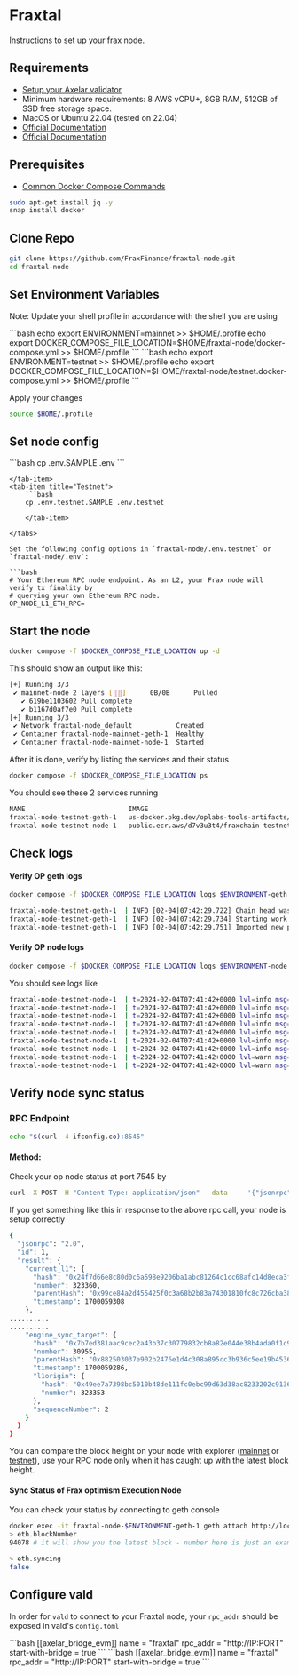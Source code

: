 # Fraxtal

Instructions to set up your frax node.

## Requirements

- [Setup your Axelar validator](/validator/setup/overview/)
- Minimum hardware requirements: 8 AWS vCPU+, 8GB RAM, 512GB of SSD free storage space.
- MacOS or Ubuntu 22.04 (tested on 22.04)
- [Official Documentation](https://github.com/FraxFinance/fraxtal-node)
- [Official Documentation](https://docs.frax.finance)

## Prerequisites

- [Common Docker Compose Commands](/validator/external-chains/optimism/#common-node-operations)

```bash
sudo apt-get install jq -y
snap install docker
```

## Clone Repo

```bash
git clone https://github.com/FraxFinance/fraxtal-node.git
cd fraxtal-node
```

## Set Environment Variables

Note: Update your shell profile in accordance with the shell you are using

<tabs>
  <tab-item title="Mainnet">
    ```bash echo export ENVIRONMENT=mainnet >> $HOME/.profile echo export
    DOCKER_COMPOSE_FILE_LOCATION=$HOME/fraxtal-node/docker-compose.yml >>
    $HOME/.profile 
```
  </tab-item>
  <tab-item title="Testnet">
    ```bash echo export ENVIRONMENT=testnet >> $HOME/.profile echo export
    DOCKER_COMPOSE_FILE_LOCATION=$HOME/fraxtal-node/testnet.docker-compose.yml
    >> $HOME/.profile 
```
  </tab-item>
</tabs>

Apply your changes

```bash
source $HOME/.profile
```

## Set node config

<tabs>
    <tab-item title="Mainnet">
        ```bash
        cp .env.SAMPLE .env
```

    </tab-item>
    <tab-item title="Testnet">
        ```bash
        cp .env.testnet.SAMPLE .env.testnet
```
    </tab-item>

</tabs>

Set the following config options in `fraxtal-node/.env.testnet` or `fraxtal-node/.env`:

```bash
# Your Ethereum RPC node endpoint. As an L2, your Frax node will verify tx finality by
# querying your own Ethereum RPC node.
OP_NODE_L1_ETH_RPC=
```

## Start the node

```bash
docker compose -f $DOCKER_COMPOSE_FILE_LOCATION up -d
```

This should show an output like this:

```bash
[+] Running 3/3
 ✔ mainnet-node 2 layers [⣿⣿]      0B/0B      Pulled                                                                                                         3.0s
   ✔ 619be1103602 Pull complete                                                                                                                              0.4s
   ✔ b1167d0af7e0 Pull complete                                                                                                                              1.7s
[+] Running 3/3
 ✔ Network fraxtal-node_default           Created                                                                                                            0.1s
 ✔ Container fraxtal-node-mainnet-geth-1  Healthy                                                                                                           10.9s
 ✔ Container fraxtal-node-mainnet-node-1  Started                                                                                                           11.2s
```

After it is done, verify by listing the services and their status

```bash
docker compose -f $DOCKER_COMPOSE_FILE_LOCATION ps
```

You should see these 2 services running

```bash
NAME                          IMAGE                                                                                                 COMMAND             SERVICE             CREATED             STATUS                    PORTS
fraxtal-node-testnet-geth-1   us-docker.pkg.dev/oplabs-tools-artifacts/images/op-geth:v1.101305.1                                   "geth-entrypoint"   testnet-geth        24 minutes ago      Up 24 minutes (healthy)   30303/tcp, 30303/udp, 0.0.0.0:8548->8545/tcp, :::8548->8545/tcp, 0.0.0.0:8549->8546/tcp, :::8549->8546/tcp
fraxtal-node-testnet-node-1   public.ecr.aws/d7v3u3t4/fraxchain-testnet-optimism/op-node:a371733ab8b8ca288829e94734fbcdf88907e7c3   "node-entrypoint"   testnet-node        24 minutes ago      Up 24 minutes (healthy)   0.0.0.0:9222->9222/tcp, 0.0.0.0:9222->9222/udp, :::9222->9222/tcp, :::9222->9222/udp, 0.0.0.0:7545->8545/tcp, :::7545->8545/tcp
```

## Check logs

#### Verify OP geth logs

```bash
docker compose -f $DOCKER_COMPOSE_FILE_LOCATION logs $ENVIRONMENT-geth --since 2m -f
```

```bash
fraxtal-node-testnet-geth-1  | INFO [02-04|07:42:29.722] Chain head was updated                   number=39537 hash=26c5c6..e67efa root=14a631..1e99bf elapsed=5.40331ms   age=2mo2w6d
fraxtal-node-testnet-geth-1  | INFO [02-04|07:42:29.734] Starting work on payload                 id=0x95a98a726f1398ee
fraxtal-node-testnet-geth-1  | INFO [02-04|07:42:29.751] Imported new potential chain segment     number=39538 hash=219454..97cd30 blocks=1 txs=1 mgas=0.051 elapsed=16.713ms    mgasps=3.022  age=2mo2w6d  triedirty=0.00B
```

#### Verify OP node logs

```bash
docker compose -f $DOCKER_COMPOSE_FILE_LOCATION logs $ENVIRONMENT-node --since 2m -f
```

You should see logs like

```bash
fraxtal-node-testnet-node-1  | t=2024-02-04T07:41:42+0000 lvl=info msg="Sync progress"                          reason="processed safe block derived from L1" l2_finalized=0xd878b889605ac928844c12371b381d80a088fce5ae91cc4f25b913c7eb5bddaf:38833 l2_safe=0x9575d501f128d1fcd40229e6a3bc8d21d1f94667e2a81a5b01941d7ac2b11de1:38929 l2_safe_pending=0x9575d501f128d1fcd40229e6a3bc8d21d1f94667e2a81a5b01941d7ac2b11de1:38929 l2_unsafe=0x9575d501f128d1fcd40229e6a3bc8d21d1f94667e2a81a5b01941d7ac2b11de1:38929 l2_engineSyncTarget=0x9575d501f128d1fcd40229e6a3bc8d21d1f94667e2a81a5b01941d7ac2b11de1:38929 l2_time=1,700,075,234 l1_derived=0xfe9d9478267c3908ff1f59bfbebde3805b90c78015c672a72e1707b006a7bcc5:324630
fraxtal-node-testnet-node-1  | t=2024-02-04T07:41:42+0000 lvl=info msg="Found next batch"                       batch_type=SingularBatch batch_timestamp=1,700,075,236 parent_hash=0x9575d501f128d1fcd40229e6a3bc8d21d1f94667e2a81a5b01941d7ac2b11de1 batch_epoch=0x18798cd2aec043a8fb1e8d1cf3fd76eb1ae146e9dc10c04de37051eb6bd01bd3:324624 txs=0
fraxtal-node-testnet-node-1  | t=2024-02-04T07:41:42+0000 lvl=info msg="generated attributes in payload queue"  txs=1 timestamp=1,700,075,236
fraxtal-node-testnet-node-1  | t=2024-02-04T07:41:42+0000 lvl=info msg="Received signed execution payload from p2p" id=0x9ee568dd726943cb819f1baa231bb7e870d40e12e7f699189dab492ef5fdc4ea:3517563 peer=16Uiu2HAkyvyfKpDjZd8FasvbQ3SALrvYy5AJZKF4SeTd4xYEVWeg
fraxtal-node-testnet-node-1  | t=2024-02-04T07:41:42+0000 lvl=info msg="inserted block"                         hash=0xba734087a84f209a1c45585578bb10ac4dfa85af0eb147a2c7249eb9f4a7d63d number=38930 state_root=0x475ea2621418e01da0e350c51c20b388aad7f0307673adb35d66947693949050 timestamp=1,700,075,236 parent=0x9575d501f128d1fcd40229e6a3bc8d21d1f94667e2a81a5b01941d7ac2b11de1 prev_randao=0x01317c6e3c9c717e8819927f2c33eb83505d4d72ac627fb6883cc042573be0ed fee_recipient=0x4200000000000000000000000000000000000011 txs=1 update_safe=true
fraxtal-node-testnet-node-1  | t=2024-02-04T07:41:42+0000 lvl=info msg="Sync progress"                          reason="processed safe block derived from L1" l2_finalized=0xd878b889605ac928844c12371b381d80a088fce5ae91cc4f25b913c7eb5bddaf:38833 l2_safe=0xba734087a84f209a1c45585578bb10ac4dfa85af0eb147a2c7249eb9f4a7d63d:38930 l2_safe_pending=0xba734087a84f209a1c45585578bb10ac4dfa85af0eb147a2c7249eb9f4a7d63d:38930 l2_unsafe=0xba734087a84f209a1c45585578bb10ac4dfa85af0eb147a2c7249eb9f4a7d63d:38930 l2_engineSyncTarget=0xba734087a84f209a1c45585578bb10ac4dfa85af0eb147a2c7249eb9f4a7d63d:38930 l2_time=1,700,075,236 l1_derived=0xfe9d9478267c3908ff1f59bfbebde3805b90c78015c672a72e1707b006a7bcc5:324630
fraxtal-node-testnet-node-1  | t=2024-02-04T07:41:42+0000 lvl=info msg="Advancing bq origin"                    origin=0x356f2620c66268c1e21dce36067271b894ce8cf3cfabbe205b42b7d5116f35f1:324631 originBehind=false
fraxtal-node-testnet-node-1  | t=2024-02-04T07:41:42+0000 lvl=warn msg="tx in inbox with unauthorized submitter" origin=0x356f2620c66268c1e21dce36067271b894ce8cf3cfabbe205b42b7d5116f35f1:324631 index=0  txHash=0xfc516bf5107835f384f2589f372498be041415aa75132378a222f06a6b5981fb err=nil
fraxtal-node-testnet-node-1  | t=2024-02-04T07:41:42+0000 lvl=warn msg="tx in inbox with unauthorized submitter" origin=0x356f2620c66268c1e21dce36067271b894ce8cf3cfabbe205b42b7d5116f35f1:324631 index=1  txHash=0x71a9a9d2c5ae121b1121d6a2d2c4f4b3dfe3b864c37e49690b89454f2a41ae3b err=nil
```

## Verify node sync status

### RPC Endpoint

```bash
echo "$(curl -4 ifconfig.co):8545"
```

#### Method:

Check your op node status at port 7545 by

```bash
curl -X POST -H "Content-Type: application/json" --data     '{"jsonrpc":"2.0","method":"optimism_syncStatus","params":[],"id":1}' [rpc] | jq
```

If you get something like this in response to the above rpc call, your node is setup correctly

```bash
{
  "jsonrpc": "2.0",
  "id": 1,
  "result": {
    "current_l1": {
      "hash": "0x24f7d66e8c80d0c6a598e9206ba1abc81264c1cc68afc14d8eca3f04fa81f921",
      "number": 323360,
      "parentHash": "0x99ce84a2d455425f0c3a68b2b83a74301810fc8c726cba384b08d9a79d9381d1",
      "timestamp": 1700059308
    },
..........
..........
    "engine_sync_target": {
      "hash": "0x7b7ed381aac9cec2a43b37c30779832cb8a82e044e38b4ada0f1c90719bd3d50",
      "number": 30955,
      "parentHash": "0x882503037e902b2476e1d4c308a895cc3b936c5ee19b45361dc26c9631d29ae0",
      "timestamp": 1700059286,
      "l1origin": {
        "hash": "0x49ee7a7398bc5010b48de111fc0ebc99d63d38ac8233202c913646d901e15213",
        "number": 323353
      },
      "sequenceNumber": 2
    }
  }
}
```

You can compare the block height on your node with explorer ([mainnet](https://fraxscan.com) or [testnet](https://holesky.fraxscan.com)),
use your RPC node only when it has caught up with the latest block height.

#### Sync Status of Frax optimism Execution Node

You can check your status by connecting to geth console

```bash
docker exec -it fraxtal-node-$ENVIRONMENT-geth-1 geth attach http://localhost:8545
> eth.blockNumber
94078 # it will show you the latest block - number here is just an example

> eth.syncing
false
```

## Configure vald

In order for `vald` to connect to your Fraxtal node, your `rpc_addr` should be exposed in
vald's `config.toml`

<tabs>
  <tab-item title="Mainnet">
    ```bash [[axelar_bridge_evm]] name = "fraxtal" rpc_addr = "http://IP:PORT"
    start-with-bridge = true 
```
  </tab-item>
  <tab-item title="Testnet">
    ```bash [[axelar_bridge_evm]] name = "fraxtal" rpc_addr = "http://IP:PORT"
    start-with-bridge = true 
```
  </tab-item>
</tabs>
